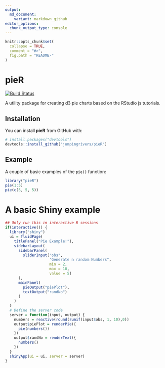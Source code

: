```yaml
---
output:
  md_document:
    variant: markdown_github
editor_options: 
  chunk_output_type: console
---
```


<!-- README.md is generated from README.Rmd. Please edit that file -->

```r
knitr::opts_chunk$set(
  collapse = TRUE,
  comment = "#>",
  fig.path = "README-"
)
```

# pieR

[![Build Status](https://travis-ci.org/jumpingrivers/pieR.svg?branch=master)](https://travis-ci.org/jumpingrivers/pieR)

A utility package for creating d3 pie charts based on the RStudio js tutorials.

## Installation

You can install **pieR** from GitHub with:

```r
# install.packages("devtools")
devtools::install_github("jumpingrivers/pieR")
```

## Example

A couple of basic examples of the `pie()` function:

```r
library("pieR")
pie(1:5)
pie(c(5, 5, 5))
```

# A basic Shiny example 

```r
## Only run this in interactive R sessions
if(interactive()) {
  library("shiny")
  ui = fluidPage(
    titlePanel("Pie Example!"),
    sidebarLayout(
      sidebarPanel(
        sliderInput("obs", 
                    "Generate n random Numbers", 
                    min = 2, 
                    max = 10, 
                    value = 5)
      ),
      mainPanel(
        pieOutput("piePlot"),
        textOutput("randNo")
      )
    )
  )
  # Define the server code
  server = function(input, output) {
    numbers = reactive(round(runif(input$obs, 1, 10),0))
    output$piePlot = renderPie({
      pie(numbers())
    })
    output$randNo = renderText({
      numbers()
    })
  }
  shinyApp(ui = ui, server = server)
}
```
